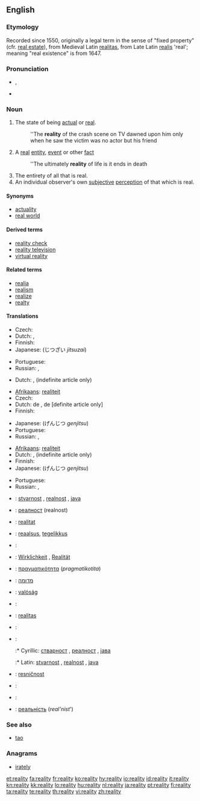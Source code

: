 ==English==

===Etymology===
Recorded since 1550, originally a legal term in the sense of "fixed property" (cfr. [[real estate]]), from Medieval Latin [[realitas]], from Late Latin [[realis]] 'real'; meaning "real existence" is from 1647.

===Pronunciation===
* {{IPA|/ɹiˈæləti/}}, {{SAMPA|/ri"{l@ti/}}
* {{audio|en-us-reality.ogg|Audio (US)}}

===Noun===
{{en-noun|realit|ies}}

# The state of being [[actual]] or [[real]].
#: ''The '''reality''' of the crash scene on TV dawned upon him only when he saw the victim was no actor but his friend
# A [[real]] [[entity]], [[event]] or other [[fact]]
#: ''The ultimately '''reality''' of life is it ends in death
# The entirety of all that is real.
# An individual observer's own [[subjective]] [[perception]] of that which is real.

====Synonyms====
* [[actuality]]
* [[real world]]

====Derived terms====
* [[reality check]]
* [[reality television]]
* [[virtual reality]]

====Related terms====
* [[realia]]
* [[realism]]
* [[realize]]
* [[realty]]

====Translations====
{{trans-top|state of being actual or real}}
* Czech: {{t+|cs|skutečnost|f}}
* Dutch: {{t+|nl|werkelijkheid|f}}, {{t|nl|realiteit|f}}
* Finnish: {{t-|fi|olemassaolo}}
* Japanese: {{t+|ja|実在|sc=Jpan}} (じつざい ''jitsuzai'')
{{trans-mid}}
* Portuguese: {{t+|pt|realidade|f}}
* Russian: {{t+|ru|реальность|f|tr=''r'eál'nost'''|sc=Cyrl}}, {{t|ru|вещественность|f|tr=''v'eš'éstv'ennost'''|sc=Cyrl}}
{{trans-bottom}}

{{trans-top|a real entity, event etc.}}
* Dutch: {{t+|nl|feitelijkheid|f}}, {{t|nl|realiteit|f}} (indefinite article only)
{{trans-mid}}
{{trans-bottom}}

{{trans-top|entirety of all that is real}}
* [[Afrikaans]]: [[realiteit]]
* Czech: {{t+|cs|skutečnost|f}}
* Dutch: de {{t+|nl|werkelijkheid|f}}, de {{t|nl|realiteit|f}} [definite article only]
* Finnish: {{t+|fi|todellisuus}}
{{trans-mid}}
* Japanese: {{t+|ja|現実|sc=Jpan}} (げんじつ ''genjitsu'')
* Portuguese: {{t+|pt|realidade|f}}
* Russian: {{t+|ru|реальность|f|tr=''r'eál'nost'''|sc=Cyrl}}, {{t|ru|действительность|f|tr=''d'ejstvít'el'nost'''|sc=Cyrl}}
{{trans-bottom}}

{{trans-top|an individual observer's subjective perception}}
* [[Afrikaans]]: [[realiteit]]
* Dutch: {{t+|nl|werkelijkheid|f}}, {{t|nl|realiteit|f}} (indefinite article only)
* Finnish: {{t+|fi|todellisuus}}
* Japanese: {{t+|ja|現実|sc=Jpan}} (げんじつ ''genjitsu'')
{{trans-mid}}
* Portuguese: {{t+|pt|realidade|f}}
* Russian: {{t+|ru|реальность|f|tr=''r'eál'nost'''|sc=Cyrl}}, {{t|ru|действительность|f|tr=''d'ejstvít'el'nost'''|sc=Cyrl}}
{{trans-bottom}}

{{checktrans-top}}
* {{ttbc|Bosnian}}: [[stvarnost]] {{f}}, [[realnost]] {{f}}, [[java]] {{f}}
* {{ttbc|Bulgarian}}: [[реалност]] (realnost)
* {{ttbc|Catalan}}: [[realitat]]
* {{ttbc|Estonian}}: [[reaalsus]], [[tegelikkus]]
* {{ttbc|French}}: {{t+|fr|réalité}}
* {{ttbc|German}}: [[Wirklichkeit]] {{f}}, [[Realität]] {{f}}
* {{ttbc|Greek}}: [[πραγματικότητα]] (''pragmatikotita'')
* {{ttbc|Hebrew}}: [[מדומה]]
* {{ttbc|Hungarian}}: [[valóság]]
{{checktrans-mid}}
* {{ttbc|Italian}}: {{t+|it|realtà}}
* {{ttbc|Latin}}: [[realitas]] {{f}}
* {{ttbc|Polish}}: {{t+|pl|rzeczywistość|f}}
* {{ttbc|Serbian}}:
*:* Cyrillic: [[стварност]] {{f}}, [[реалност]] {{f}}, [[јава]] {{f}}
*:* Latin: [[stvarnost]] {{f}}, [[realnost]] {{f}}, [[java]] {{f}}
* {{ttbc|Slovene}}: [[resničnost]] {{f}}
* {{ttbc|Spanish}}: {{t+|es|realidad}}
* {{ttbc|Swedish}}: {{t+|sv|verklighet|c}}
* {{ttbc|Ukrainian}}: [[реальність]] (''real'nist''')
{{checktrans-bottom}}

===See also===
* [[tao]]

===Anagrams===
* [[irately]]

[[et:reality]]
[[fa:reality]]
[[fr:reality]]
[[ko:reality]]
[[hy:reality]]
[[io:reality]]
[[id:reality]]
[[it:reality]]
[[kn:reality]]
[[kk:reality]]
[[lo:reality]]
[[hu:reality]]
[[nl:reality]]
[[ja:reality]]
[[pt:reality]]
[[fi:reality]]
[[ta:reality]]
[[te:reality]]
[[th:reality]]
[[vi:reality]]
[[zh:reality]]